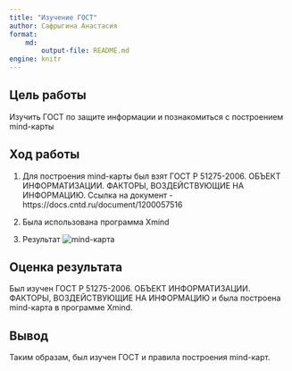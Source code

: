 ```yaml
---
title: "Изучение ГОСТ"
author: Сафрыгина Анастасия
format: 
    md:
        output-file: README.md
engine: knitr
---
```


## Цель работы
Изучить ГОСТ по защите информации и познакомиться с построением mind-карты

## Ход работы

1. Для построения mind-карты был взят ГОСТ Р 51275-2006.  ОБЪЕКТ ИНФОРМАТИЗАЦИИ. ФАКТОРЫ, ВОЗДЕЙСТВУЮЩИЕ НА ИНФОРМАЦИЮ.
Ссылка на документ - https://docs.cntd.ru/document/1200057516

2. Была использована программа Xmind

3. Результат
![mind-карта](1.png)

## Оценка результата
Был изучен ГОСТ Р 51275-2006. ОБЪЕКТ ИНФОРМАТИЗАЦИИ. ФАКТОРЫ, ВОЗДЕЙСТВУЮЩИЕ НА ИНФОРМАЦИЮ и была построена mind-карта в программе Xmind.

## Вывод
Таким образам, был изучен ГОСТ и правила построения mind-карт.
